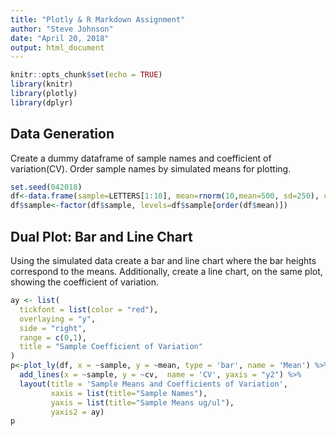 ```yaml
---
title: "Plotly & R Markdown Assignment"
author: "Steve Johnson"
date: "April 20, 2018"
output: html_document
---
```


```r
knitr::opts_chunk$set(echo = TRUE)
library(knitr)
library(plotly)
library(dplyr)
```

## Data Generation
Create a dummy dataframe of sample names and coefficient of variation(CV). Order sample names by simulated means for plotting.
```r
set.seed(042018)
df<-data.frame(sample=LETTERS[1:10], mean=rnorm(10,mean=500, sd=250), cv=rnorm(10, mean=0.4, sd=0.08))
df$sample<-factor(df$sample, levels=df$sample[order(df$mean)])
```

## Dual Plot: Bar and Line Chart
Using the simulated data create a bar and line chart where the bar heights correspond to the means. Additionally, create a line chart, on the same plot, showing the coefficient of variation.
```r
ay <- list(
  tickfont = list(color = "red"),
  overlaying = "y",
  side = "right",
  range = c(0,1),
  title = "Sample Coefficient of Variation"
)
p<-plot_ly(df, x = ~sample, y = ~mean, type = 'bar', name = 'Mean') %>%
  add_lines(x = ~sample, y = ~cv,  name = 'CV', yaxis = "y2") %>%
  layout(title = 'Sample Means and Coefficients of Variation',
         xaxis = list(title="Sample Names"),
         yaxis = list(title="Sample Means ug/ul"),
         yaxis2 = ay)
p
```


